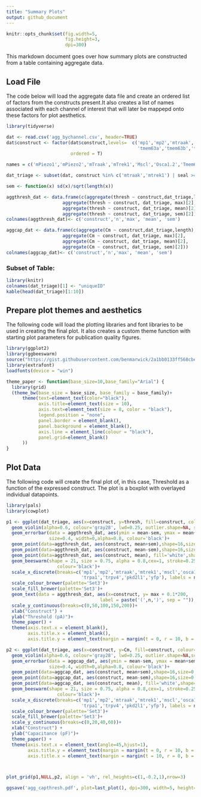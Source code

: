```yaml
---
title: "Summary Plots"
output: github_document
---
```


```r
knitr::opts_chunk$set(fig.width=5, 
                      fig.height=3,
                      dpi=300)
```

This markdown document goes over how summary plots are constructed from a table containing aggregate data.

## Load File

The code below will load the aggregate data file and create an ordered list of factors from the constructs present.It also creates a list of names associated with each channel of interest that will later be mappepd onto these factors for plot aesthetics.

```r

library(tidyverse)

dat <- read.csv('agg_bychannel.csv', header=TRUE)
dat$construct <- factor(dat$construct,levels=  c('mp1','mp2','mtraak','mtrek1','mscl','osca12',
                                                 'tmem63a','tmem63b','trpa1','trpv4','pkd2l1','yfp'),
                        ordered = T)

names = c('mPiezo1','mPiezo2','mTraak','mTrek1','Mscl','Osca1.2','Tmem63a','Tmem63b','TrpA1','TrpV4','Pkd2L1','YFP')

dat_triage <- subset(dat, construct %in% c('mtraak','mtrek1') | seal >= 0.3)

sem <- function(x) sd(x)/sqrt(length(x))

aggthresh_dat <- data.frame(c(aggregate(thresh ~ construct,dat_triage,length),
                     aggregate(thresh ~ construct, dat_triage, max)[2],
                     aggregate(thresh ~ construct, dat_triage, mean)[2],
                     aggregate(thresh ~ construct, dat_triage, sem)[2]))
colnames(aggthresh_dat)<- c('construct','n','max', 'mean', 'sem')

aggcap_dat <- data.frame(c(aggregate(Cm ~ construct,dat_triage,length),
                     aggregate(Cm ~ construct, dat_triage, max)[2],
                     aggregate(Cm ~ construct, dat_triage, mean)[2],
                     aggregate(Cm ~ construct, dat_triage, sem)[2]))
colnames(aggcap_dat)<- c('construct','n','max', 'mean', 'sem')


```
### Subset of Table:

```r
library(knitr)
colnames(dat_triage)[1] <- "uniqueID"
kable(head(dat_triage)[1:10])
```

## Prepare plot themes and aesthetics

The following code will load the plotting libraries and font libraries to be used in creating the final plot. It also creates a custom theme function with starting plot parameters for publication quality figures.


```r

library(ggplot2)
library(ggbeeswarm)
source("https://gist.githubusercontent.com/benmarwick/2a1bb0133ff568cbe28d/raw/fb53bd97121f7f9ce947837ef1a4c65a73bffb3f/geom_flat_violin.R")
library(extrafont)
loadfonts(device = "win")

theme_paper <- function(base_size=10,base_family="Arial") {
  library(grid)
  (theme_bw(base_size = base_size, base_family = base_family)+
      theme(text=element_text(color="black"),
            axis.title=element_text(size = 10),
            axis.text=element_text(size = 8, color = "black"),
            legend.position = "none",
            panel.border = element_blank(),
            panel.background = element_blank(),
            axis.line = element_line(colour = "black"),
            panel.grid=element_blank()
      ))
}

```

## Plot Data

The following code will create the final plot of, in this case, Threshold as a function of the expressed construct. The plot is a boxplot with overlayed individual datapoints.
```r
library(pals)
library(cowplot)

p1 <- ggplot(dat_triage, aes(x=construct, y=thresh, fill=construct, colour=construct)) +
  geom_violin(alpha=0.6, colour='gray28', lwd=0.25, outlier.shape=NA, scale='width')+
  geom_errorbar(data = aggthresh_dat, aes(ymin = mean-sem, ymax = mean+sem, y = mean), 
                size=0.4, width=0,alpha=0.8, colour='black')+
  geom_point(data=aggthresh_dat, aes(construct, mean+sem),shape=16,size=0.05, alpha=0.8,colour='black')+
  geom_point(data=aggthresh_dat, aes(construct, mean-sem),shape=16,size=0.05, alpha=0.8,colour='black')+
  geom_point(data=aggthresh_dat, aes(construct, mean), fill='white',shape=21,size=1.5, stroke=0.25, colour='black')+
  geom_beeswarm(shape = 21, size = 0.75, alpha = 0.8,cex=1, stroke=0.25, 
                   colour='black')+
  scale_x_discrete(breaks=c('mp1','mp2','mtraak','mtrek1','mscl','osca12','tmem63a','tmem63b',
                            'trpa1','trpv4','pkd2l1','yfp'), labels = names)+
  scale_colour_brewer(palette='Set3')+
  scale_fill_brewer(palette='Set3')+
  geom_text(data = aggthresh_dat, aes(x=construct, y= max + 0.1*200, 
                                   label = paste('(',n,')', sep = "")),size=2, colour='black')+
  scale_y_continuous(breaks=c(0,50,100,150,200))+
  xlab("Construct") +
  ylab("Threshold (pA)")+
  theme_paper() +
  theme(axis.text.x = element_blank(),
        axis.title.x = element_blank(),
        axis.title.y = element_text(margin = margin(t = 0, r = 10, b = 0, l = 0)))

p2 <- ggplot(dat_triage, aes(x=construct, y=Cm, fill=construct, colour=construct)) +
  geom_violin(alpha=0.6, colour='gray28', lwd=0.25, outlier.shape=NA,scale='width')+
  geom_errorbar(data = aggcap_dat, aes(ymin = mean-sem, ymax = mean+sem, y = mean), 
                size=0.4, width=0,alpha=0.8, colour='black')+
  geom_point(data=aggcap_dat, aes(construct, mean+sem),shape=16,size=0.05, alpha=0.8,colour='black')+
  geom_point(data=aggcap_dat, aes(construct, mean-sem),shape=16,size=0.05, alpha=0.8,colour='black')+
  geom_point(data=aggcap_dat, aes(construct, mean), fill='white',shape=21,size=1.5, stroke=0.25, colour='black')+
  geom_beeswarm(shape = 21, size = 0.75, alpha = 0.8,cex=1, stroke=0.25, 
                   colour='black')+
  scale_x_discrete(breaks=c('mp1','mp2','mtraak','mtrek1','mscl','osca12','tmem63a','tmem63b',
                            'trpa1','trpv4','pkd2l1','yfp'), labels = names)+
  scale_colour_brewer(palette='Set3')+
  scale_fill_brewer(palette='Set3')+
  scale_y_continuous(breaks=c(0,20,40,60))+
  xlab("Construct") +
  ylab("Capacitance (pF)")+
  theme_paper() +
  theme(axis.text.x = element_text(angle=45,hjust=1),
        axis.title.y = element_text(margin = margin(t = 0, r = 10, b = 0, l = 0)),
        axis.title.x = element_text(margin = margin(t = 10, r = 0, b = 0, l = 0)))



plot_grid(p1,NULL,p2, align = 'vh', rel_heights=c(1,-0.2,1),nrow=3)

ggsave('agg_capthresh.pdf', plot=last_plot(), dpi=300, width=5, height=6, units= "in", dev=cairo_pdf)


```

